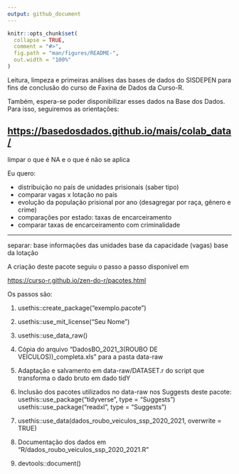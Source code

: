 ```yaml
---
output: github_document
---
```


<!-- README.md is generated from README.Rmd. Please edit that file -->

```r
knitr::opts_chunk$set(
  collapse = TRUE,
  comment = "#>",
  fig.path = "man/figures/README-",
  out.width = "100%"
)
```

Leitura, limpeza e primeiras análises das bases de dados do SISDEPEN para fins de conclusão do curso de Faxina de Dados da Curso-R.

Também, espera-se poder disponibilizar esses dados na Base dos Dados. Para isso, seguiremos as orientações:

<https://basedosdados.github.io/mais/colab_data/>
------------------------------------
limpar o que é NA e o que é não se aplica

Eu quero:

-  distribuição no país de unidades prisionais (saber tipo)
- comparar vagas x lotação no país
-  evolução da população prisional por ano (desagregar por raça, gênero e crime)
- comparações por estado: taxas de encarceiramento
- comparar taxas de encarceiramento com criminalidade

-----------------------------------------------------------------------
separar:
base informações das unidades
base da capacidade (vagas)
base da lotação

A criação deste pacote seguiu o passo a passo disponível em

<https://curso-r.github.io/zen-do-r/pacotes.html>

Os passos são:

1.  usethis::create_package("exemplo.pacote")

2.  usethis::use_mit_license("Seu Nome")

3.  usethis::use_data_raw()

4.  Cópia do arquivo "DadosBO_2021_3(ROUBO DE VEÍCULOS))\_completa.xls" para a pasta data-raw

5.  Adaptação e salvamento em data-raw/DATASET.r do script que transforma o dado bruto em dado tidY

6.  Inclusão dos pacotes utilizados no data-raw nos Suggests deste pacote: usethis::use_package("tidyverse", type = "Suggests") usethis::use_package("readxl", type = "Suggests")

7.  usethis::use_data(dados_roubo_veiculos_ssp_2020_2021, overwrite = TRUE)

8.  Documentação dos dados em "R/dados_roubo_veiculos_ssp_2020_2021.R"

9.  devtools::document()
